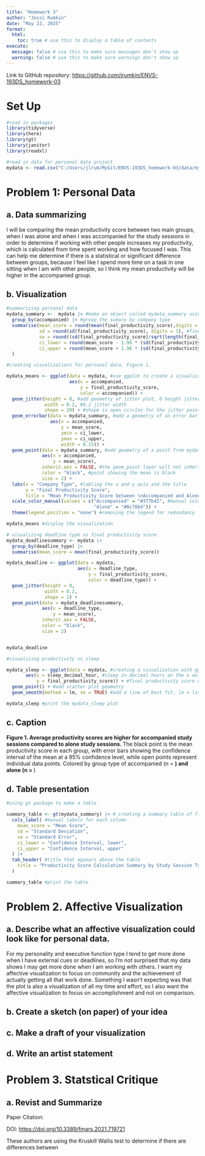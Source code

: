 ```yaml
---
title: "Homework 3"
author: "Jessi Rumkin"
date: "May 22, 2025"
format:
  html:
    toc: true # use this to display a table of contents
execute:
  message: false # use this to make sure messages don't show up
  warning: false # use this to make sure warnings don't show up
---
```


Link to GitHub repository: 
[https://github.com/jrumkin/ENVS-193DS_homework-03](https://github.com/jrumkin/ENVS-193DS_homework-03)

# Set Up

```r
#read in packages
library(tidyverse)
library(here)
library(gt)
library(janitor)
library(readxl)

#read in data for personal data project
mydata <- read.csv("C:/Users/jlrum/MyGit/ENVS-193DS_homework-03/data/mydata.csv")

```

# Problem 1: Personal Data

## a. Data summarizing

I will be comparing the mean productivity score between two main groups, when I was alone and when I was accompanied for the study sessions in order to determine if working with other people increases my productivity, which is calculated from time spent working and how focused I was. This can help me determine if there is a statistical or significant difference between groups, because I feel like I spend more time on a task in one sitting when I am with other people, so I think my mean productivity will be higher in the accompanied group.

## b. Visualization

```r
#summarizing personal data
mydata_summary <-  mydata |> #make an object called mydata_summary using mydata file
  group_by(accompanied) |> #group the sumary by company type
  summarise(mean_score = round(mean(final_productivity_score),digits = 1), #find mean
            sd = round(sd(final_productivity_score), digits = 1), #find standard deviation
            se = round((sd(final_productivity_score)/sqrt(length(final_productivity_score))),digits = 1), #find standard error
            ci_lower = round(mean_score - 1.96 * (sd(final_productivity_score)/ sqrt(length(final_productivity_score))),digits = 1), #find lower confidence interval at 95%
            ci_upper = round(mean_score + 1.96 * (sd(final_productivity_score) / sqrt(length(final_productivity_score))),digits = 1) #find upper confidence interval at 95%
  )


```

```r

#creating visualizations for personal data, Figure 1.

mydata_means <- ggplot(data = mydata, #use ggplot to create a visualization called mydata_means with data from mydata
                       aes(x = accompanied,
                           y = final_productivity_score,
                           color = accompanied)) +
  geom_jitter(height = 0, #add geometry of jitter plot, 0 height jitter
              width = 0.2, #0.2 jitter width
              shape = 20) + #shape is open circles for the jitter points
  geom_errorbar(data = mydata_summary, #add a geometry of an error bar from data of mydata_summary
                aes(x = accompanied,
                    y = mean_score,
                    ymin = ci_lower,
                    ymax = ci_upper,
                    width = 0.15)) +
  geom_point(data = mydata_summary, #add geometry of a point from mydata_summary of the mean productivity score
             aes(x = accompanied,
                 y = mean_score),
             inherit.aes = FALSE, #the geom_point layer will not inherit aesthitcs settings
             color = "black", #point showing the mean is black
             size = 2) +
  labs(x = "Company Type", #labling the x and y axis and the title
       y = "Final Productivity Score",
       title = "Mean Productivity Score between \nAccompanied and Alone study sessions") +
  scale_color_manual(values = c("Accompanied" = "#377b42", #manual colors for groups 
                                "Alone" = "#0c78bd")) +
  theme(legend.position = "none") #removing the legend for redundancy

mydata_means #display the visualization


```

```r


# visualizing deadline type vs final productivity score
mydata_deadlinesummary <- mydata |> 
  group_by(deadline_type) |> 
  summarise(mean_score = mean(final_productivity_score))

mydata_deadline <- ggplot(data = mydata,
                          aes(x = deadline_type,
                              y = final_productivity_score,
                              color = deadline_type)) +
  geom_jitter(height = 0,
              width = 0.2,
              shape = 1) +
  geom_point(data = mydata_deadlinesummary,
             aes(x = deadline_type,
                 y = mean_score),
             inherit.aes = FALSE,
             color = "black",
             size = 2)


mydata_deadline

#visualizing productivity vs sleep

mydata_sleep <- ggplot(data = mydata, #creating a visualization with ggplot, obect name is mydata_sleep
       aes(x = sleep_decimal_hour, #sleep in decimal hours on the x axis
           y = final_productivity_score)) + #final productivity score on the y axis
  geom_point() + #add scatter plot geometry
  geom_smooth(method = lm, se = TRUE) #add a line of best fit, lm = linear model, se = standard error shading is shown

mydata_sleep #print the mydata_sleep plot

```

## c. Caption

**Figure 1. Average productivity scores are higher for accompanied study sessions compared to alone study sessions. ** The black point is the mean productivity score in each group, with error bars showing the confidence interval of the mean at a 95% confidence level, while open points represent individual data points. Colored by group type of accompanied (n = __) and alone (n = __)

## d. Table presentation

```r

#using gt package to make a table

summary_table <- gt(mydata_summary) |> # creating a summary table of final productivity score using the previously created mydata_summary
  cols_label( #manual labels for each column
    mean_score = "Mean Score",
    sd = "Standard Deviation",
    se = "Standard Error",
    ci_lower = "Confidence Interval, lower",
    ci_upper = "Confidence Interval, upper"
  ) |> 
  tab_header( #title that appears above the table
    title = "Productivity Score Calculation Summary by Study Session Type"
  )

summary_table #print the table

```


# Problem 2. Affective Visualization

## a. Describe what an affective visualization could look like for personal data.

For my personality and executive function type I tend to get more done when I have external cues or deadlines, so I'm not surprised that my data shows I may get more done when I am working with others. I want my affective visualization to focus on community and the achievement of actually getting all that work done. Something I wasn't expecting was that the plot is also a visualization of all my time and effort, so I also want the affective visualization to focus on accomplishment and not on comparison. 

## b. Create a sketch (on paper) of your idea


## c. Make a draft of your visualization

## d. Write an artist statement


# Problem 3. Statstical Critique

## a. Revist and Summarize

Paper Citation: 

DOI: [https://doi.org/10.3389/fmars.2021.719721](https://doi.org/10.3389/fmars.2021.719721)

These authors are using the Kruskill Wallis test to determine if there are differences between 




